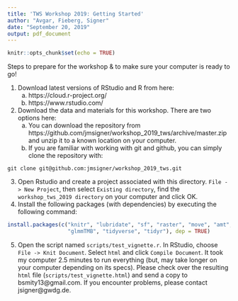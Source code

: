 ```yaml
---
title: 'TWS Workshop 2019: Getting Started'
author: "Avgar, Fieberg, Signer"
date: "September 20, 2019"
output: pdf_document
---
```


```r
knitr::opts_chunk$set(echo = TRUE)
```

Steps to prepare for the workshop & to make sure your computer is ready to go!

1. Download latest versions of RStudio and R from here:
    a. https://cloud.r-project.org/
    b. https://www.rstudio.com/
2. Download the data and materials for this workshop. There are two options here: 
    a. You can download the repository from https://github.com/jmsigner/workshop_2019_tws/archive/master.zip and unzip it to a known location on your computer.
    b. If you are familiar with working with git and github, you can simply clone the repository with: 
    
```
git clone git@github.com:jmsigner/workshop_2019_tws.git
```

3. Open Rstudio and create a project associated with this directory. `File -> New Project`, then select `Existing directory`, find the `workshop_tws_2019 directory` on your computer and click OK.
4. Install the following packages (with dependencies) by executing the following command: 

```r
install.packages(c("knitr", "lubridate", "sf", "raster", "move", "amt", 
                   "glmmTMB", "tidyverse", "tidyr"), dep = TRUE)
```

5. Open the script named `scripts/test_vignette.r`.  In RStudio, choose `File -> Knit Document`. Select `html` and click `Compile Document`. It took my computer 2.5 minutes to run everything (but, may take longer on your computer depending on its specs).  Please check over the resulting `html` file (`scripts/test_vignette.html`) and send a copy to bsmity13@gmail.com. If you encounter problems, please contact jsigner@gwdg.de. 
